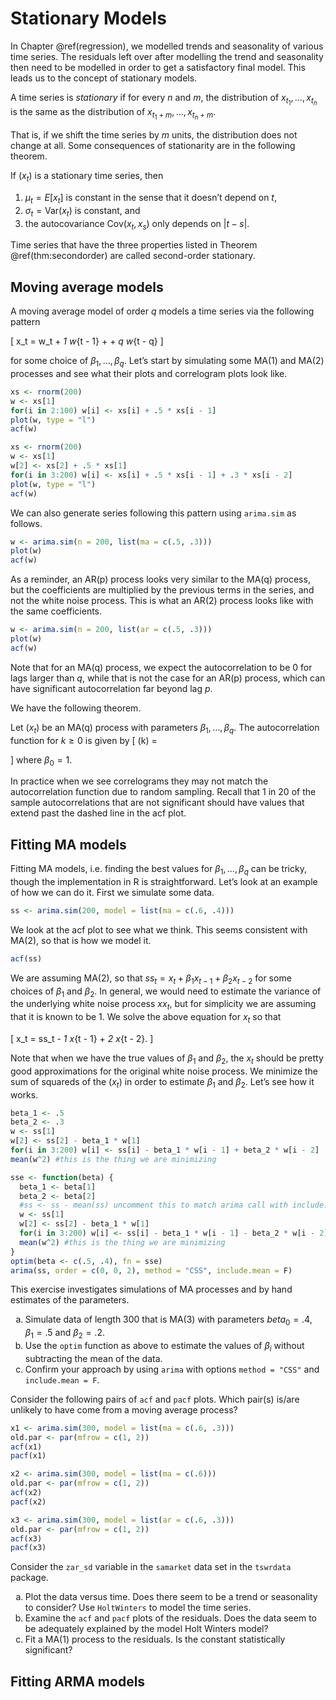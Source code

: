 # Stationary Models {#stationarymodels}

In Chapter \@ref(regression), we modelled trends and seasonality of various time series. The residuals left over after modelling the trend and seasonality then need to be modelled in order to get a satisfactory final model. This leads us to the concept of stationary models. 

::: definition
A time series is _stationary_ if for every $n$ and $m$, the distribution of $x_{t_1}, \ldots, x_{t_n}$ is the same as the distribution of $x_{t_1 + m}, \ldots, x_{t_n + m}$.
:::

That is, if we shift the time series by $m$ units, the distribution does not change at all. Some consequences of stationarity are in the following theorem.

::: {.theorem #thm:secondorder}
If $(x_t)$ is a stationary time series, then 

1. $\mu_t = E[x_t]$ is constant in the sense that it doesn't depend on $t$,
2. $\sigma_t = {\text {Var}}(x_t)$ is constant, and
3. the autocovariance ${\text {Cov}}(x_t, x_s)$ only depends on $|t - s|$.
:::

Time series that have the three properties listed in Theorem \@ref(thm:secondorder) are called second-order stationary. 

## Moving average models {#mam}

A moving average model of order $q$ models a time series via the following pattern 

\[
x_t = w_t + \beta_1 w_{t - 1} + \cdots + \beta_q w_{t - q}
\]

for some choice of $\beta_1, \ldots, \beta_q$. Let's start by simulating some MA(1) and MA(2) processes and see what their plots and correlogram plots look like.

```r
xs <- rnorm(200)
w <- xs[1]
for(i in 2:100) w[i] <- xs[i] + .5 * xs[i - 1]
plot(w, type = "l")
acf(w)
```

```r
xs <- rnorm(200)
w <- xs[1]
w[2] <- xs[2] + .5 * xs[1]
for(i in 3:200) w[i] <- xs[i] + .5 * xs[i - 1] + .3 * xs[i - 2]
plot(w, type = "l")
acf(w)
```

We can also generate series following this pattern using `arima.sim` as follows.

```r
w <- arima.sim(n = 200, list(ma = c(.5, .3)))
plot(w)
acf(w)
```

As a reminder, an AR(p) process looks very similar to the MA(q) process, but the coefficients are multiplied by the previous terms in the series, and not the white noise process. This is what an AR(2) process looks like with the same coefficients.

```r
w <- arima.sim(n = 200, list(ar = c(.5, .3)))
plot(w)
acf(w)
```

Note that for an MA(q) process, we expect the autocorrelation to be 0 for lags larger than $q$, while that is not the case for an AR(p) process, which can have significant autocorrelation far beyond lag $p$.

We have the following theorem.

::: theorem
Let $(x_t)$ be an MA(q) process with parameters $\beta_1, \ldots, \beta_q$.  The autocorrelation function for $k \ge 0$ is given by
\[
\rho(k) = \begin{cases}
1&k = 0\\
\sum_{i = 0}^{q - k} \beta_i \beta_{i + k}/\sum_{i = 0}^q \beta_i^2 &k = 1, \ldots, q\\
0 & k >q
\end{cases}
\]
where $\beta_0 = 1$.
:::

In practice when we see correlograms they may not match the autocorrelation function due to random sampling. Recall that 1 in 20 of the sample autocorrelations that are not significant should have values that extend past the dashed line in the acf plot.

## Fitting MA models {#fittingmamodels}

Fitting MA models, i.e. finding the best values for $\beta_1, \ldots, \beta_q$ can be tricky, though the implementation in R is straightforward. Let's look at an example of how we can do it. First we simulate some data.

```r
ss <- arima.sim(200, model = list(ma = c(.6, .4)))
```

We look at the acf plot to see what we think. This seems consistent with MA(2), so that is how we model it. 

```r
acf(ss)
```

We are assuming MA(2), so that $ss_t = x_t + \beta_1 x_{t - 1} + \beta_2 x_{t - 2}$ for some choices of $\beta_1$ and $\beta_2$. In general, we would need to estimate the variance of the underlying white noise process $xx_t$, but for simplicity we are assuming that it is known to be 1. We solve the above equation for $x_t$ so that 

\[
x_t = ss_t - \beta_1 \hat x_{t - 1} + \beta_2 \hat x_{t - 2}.
\]

Note that when we have the true values of $\beta_1$ and $\beta_2$, the $x_t$ should be pretty good approximations for the original white noise process. 
We minimize the sum of squareds of the $(x_t)$ in order to estimate $\beta_1$ and $\beta_2$. Let's see how it works. 

```r
beta_1 <- .5 
beta_2 <- .3
w <- ss[1]
w[2] <- ss[2] - beta_1 * w[1]
for(i in 3:200) w[i] <- ss[i] - beta_1 * w[i - 1] + beta_2 * w[i - 2]
mean(w^2) #this is the thing we are minimizing
```


```r
sse <- function(beta) {
  beta_1 <- beta[1]
  beta_2 <- beta[2]
  #ss <- ss - mean(ss) uncomment this to match arima call with include.mean = T
  w <- ss[1]
  w[2] <- ss[2] - beta_1 * w[1]
  for(i in 3:200) w[i] <- ss[i] - beta_1 * w[i - 1] - beta_2 * w[i - 2]
  mean(w^2) #this is the thing we are minimizing
}
optim(beta <- c(.5, .4), fn = sse)
arima(ss, order = c(0, 0, 2), method = "CSS", include.mean = F)
```


::: exercise
This exercise investigates simulations of MA processes and by hand estimates of the parameters.

a. Simulate data of length 300 that is MA(3) with parameters $beta_0 = .4$, $\beta_1 = .5$ and $\beta_2 = .2$. 
b. Use the `optim` function as above to estimate the values of $\beta_i$ without subtracting the mean of the data.
c. Confirm your approach by using `arima` with options `method = "CSS"` and `include.mean = F`. 
:::

::: exercise
Consider the following pairs of `acf` and `pacf` plots. Which pair(s) is/are unlikely to have come from a moving average process?

```r
x1 <- arima.sim(300, model = list(ma = c(.6, .3)))
old.par <- par(mfrow = c(1, 2))
acf(x1)
pacf(x1)
```

```r
x2 <- arima.sim(300, model = list(ma = c(.6)))
old.par <- par(mfrow = c(1, 2))
acf(x2)
pacf(x2)
```

```r
x3 <- arima.sim(300, model = list(ar = c(.6, .3)))
old.par <- par(mfrow = c(1, 2))
acf(x3)
pacf(x3)
```
:::

::: exercise
Consider the `zar_sd` variable in the `samarket` data set in the `tswrdata` package. 

a. Plot the data versus time. Does there seem to be a trend or seasonality to consider? Use `HoltWinters` to model the time series.
b. Examine the `acf` and `pacf` plots of the residuals. Does the data seem to be adequately explained by the model Holt Winters model?
c. Fit a MA(1) process to the residuals. Is the constant statistically significant?
:::

## Fitting ARMA models {#fittingarmamodels}









